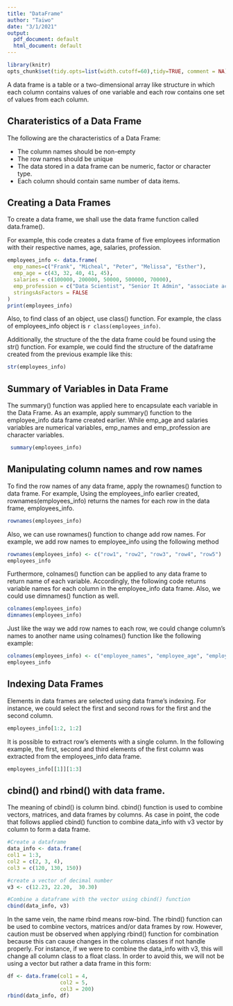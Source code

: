 ```yaml
---
title: "DataFrame"
author: "Taiwo"
date: "3/1/2021"
output:
  pdf_document: default
  html_document: default
---
```


```r
library(knitr)
opts_chunk$set(tidy.opts=list(width.cutoff=60),tidy=TRUE, comment = NA)
```


\begin{center}
How to create a Data Frame in R
\end{center}




A data frame is a table or a two-dimensional array
like structure in which each column contains values of one variable and each row contains one set of values from each column.

## Charateristics of a Data Frame

The following are the characteristics of a Data Frame:

*  The column names should be non-empty
*  The row names should be unique 
*  The data stored in a data frame can be numeric, factor or character type.
*  Each column should contain same number of data items.

## Creating a Data Frames

To create a data frame, we shall use the data frame function called data.frame(). 

For example, this code creates a data frame of five employees information with their respective names,
age, salaries, profession.

```r
employees_info <- data.frame(
  emp_names=c("Frank", "Micheal", "Peter", "Melissa", "Esther"),
  emp_age = c(43, 32, 40, 41, 45), 
  salaries = c(100000, 200000, 50000, 500000, 70000),
  emp_profession = c("Data Scientist", "Senior It Admin", "associate accountant","Excutive director", "junior data scientist"), 
  stringsAsFactors = FALSE
)
print(employees_info)
```


Also, to find class of an object, use class() function. For example, the class of employees_info object is `r class(employees_info)`.

Additionally, the structure of the the data frame 
could be found using the str() function. For example, we could find the structure of the dataframe created from the previous example like this:
```r
str(employees_info)
```


## Summary of Variables in Data Frame

The summary() function was applied here to encapsulate each variable in the Data Frame. As an example, apply summary() function to the employee_info data frame created earlier. While emp_age and salaries variables are numerical variables, emp_names and emp_profession are character variables.    
```r
 summary(employees_info)
```


## Manipulating column names and row names

To find the row names of any data frame, apply the 
rownames() function to data frame. For example, Using the employees_info earlier created, rownames(employees_info) returns the names for each row in the data frame, employees_info.
```r
rownames(employees_info)
```

Also, we can use rownames() function to change add row names. For example, we add row names to employee_info using the following method
```r
rownames(employees_info) <- c("row1", "row2", "row3", "row4", "row5")
employees_info
```

Furthermore, colnames() function can be applied to any data frame to return name of each variable. Accordingly, the following code returns variable names for each column in the employee_info data frame. Also, we could use dimnames() function as well.
```r
colnames(employees_info)
dimnames(employees_info)
```

Just like the way we add row names to each row, we could change column's names to another name using colnames() function like the following example:
```r
colnames(employees_info) <- c("employee_names", "employee_age", "employee_salaries", "employee_profession")
employees_info
```



## Indexing Data Frames
Elements in data frames are selected using data frame's indexing. For instance, we could select the 
first and second rows for the first and the second column.
```r
employees_info[1:2, 1:2]
```

It is possible to extract row's elements with a single column. In the following example, the first, second and third elements of the first column was extracted from the employees_info data frame.
```r
employees_info[[1]][1:3]
```


## cbind() and rbind() with data frame.

The meaning of cbind() is column bind. cbind() function is used to combine vectors, matrices, and data frames by columns. As case in point, the code that follows applied cbind() function to combine data_info with v3 vector by column to form a data frame.
```r
#Create a dataframe
data_info <- data.frame(
col1 = 1:3,
col2 = c(2, 3, 4),
col3 = c(120, 130, 150)) 

#create a vector of decimal number 
v3 <- c(12.23, 22.20,  30.30) 

#Combine a dataframe with the vector using cbind() function
cbind(data_info, v3)
```

\newpage
In the same vein, the name rbind means row-bind. The rbind() function can be used to combine vectors, matrices and/or data frames by row. However, caution must be observed when applying rbind() function for combination because this can cause changes in the columns classes if not handle properly. For instance, if we were to combine the data_info with v3, this will change all column class to a float class. In order to avoid this, we will not be using a vector but rather a data frame in this form:
```r
df <- data.frame(col1 = 4,
                 col2 = 5,
                 col3 = 200)
rbind(data_info, df)
```




